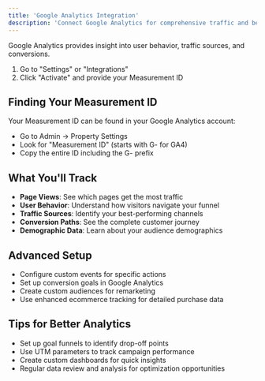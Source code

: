```yaml
---
title: 'Google Analytics Integration'
description: 'Connect Google Analytics for comprehensive traffic and behavior insights'
---
```


Google Analytics provides insight into user behavior, traffic sources, and conversions.

1. Go to "Settings" or "Integrations"
2. Click "Activate" and provide your Measurement ID

## Finding Your Measurement ID

Your Measurement ID can be found in your Google Analytics account:
- Go to Admin → Property Settings
- Look for "Measurement ID" (starts with G- for GA4)
- Copy the entire ID including the G- prefix

## What You'll Track

- **Page Views**: See which pages get the most traffic
- **User Behavior**: Understand how visitors navigate your funnel
- **Traffic Sources**: Identify your best-performing channels
- **Conversion Paths**: See the complete customer journey
- **Demographic Data**: Learn about your audience demographics

## Advanced Setup

- Configure custom events for specific actions
- Set up conversion goals in Google Analytics
- Create custom audiences for remarketing
- Use enhanced ecommerce tracking for detailed purchase data

## Tips for Better Analytics

- Set up goal funnels to identify drop-off points
- Use UTM parameters to track campaign performance
- Create custom dashboards for quick insights
- Regular data review and analysis for optimization opportunities 
